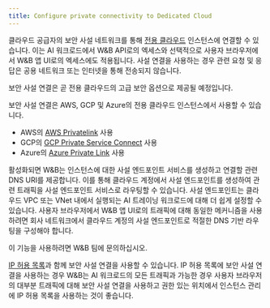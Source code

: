 ```yaml
---
title: Configure private connectivity to Dedicated Cloud
---
```


클라우드 공급자의 보안 사설 네트워크를 통해 [전용 클라우드](/ko/platform/hosting/hosting-options/dedicated_cloud/) 인스턴스에 연결할 수 있습니다. 이는 AI 워크로드에서 W&B API로의 엑세스와 선택적으로 사용자 브라우저에서 W&B 앱 UI로의 엑세스에도 적용됩니다. 사설 연결을 사용하는 경우 관련 요청 및 응답은 공용 네트워크 또는 인터넷을 통해 전송되지 않습니다.

<Note>
보안 사설 연결은 곧 전용 클라우드의 고급 보안 옵션으로 제공될 예정입니다.
</Note>

보안 사설 연결은 AWS, GCP 및 Azure의 전용 클라우드 인스턴스에서 사용할 수 있습니다.

* AWS의 [AWS Privatelink](https://aws.amazon.com/privatelink/) 사용
* GCP의 [GCP Private Service Connect](https://cloud.google.com/vpc/docs/private-service-connect) 사용
* Azure의 [Azure Private Link](https://azure.microsoft.com/products/private-link) 사용

활성화되면 W&B는 인스턴스에 대한 사설 엔드포인트 서비스를 생성하고 연결할 관련 DNS URI를 제공합니다. 이를 통해 클라우드 계정에서 사설 엔드포인트를 생성하여 관련 트래픽을 사설 엔드포인트 서비스로 라우팅할 수 있습니다. 사설 엔드포인트는 클라우드 VPC 또는 VNet 내에서 실행되는 AI 트레이닝 워크로드에 대해 더 쉽게 설정할 수 있습니다. 사용자 브라우저에서 W&B 앱 UI로의 트래픽에 대해 동일한 메커니즘을 사용하려면 회사 네트워크에서 클라우드 계정의 사설 엔드포인트로 적절한 DNS 기반 라우팅을 구성해야 합니다.

<Note>
이 기능을 사용하려면 W&B 팀에 문의하십시오.
</Note>

[IP 허용 목록](/ko/platform/hosting/data-security/ip-allowlisting/)과 함께 보안 사설 연결을 사용할 수 있습니다. IP 허용 목록에 보안 사설 연결을 사용하는 경우 W&B는 AI 워크로드의 모든 트래픽과 가능한 경우 사용자 브라우저의 대부분 트래픽에 대해 보안 사설 연결을 사용하고 권한 있는 위치에서 인스턴스 관리에 IP 허용 목록을 사용하는 것이 좋습니다.
